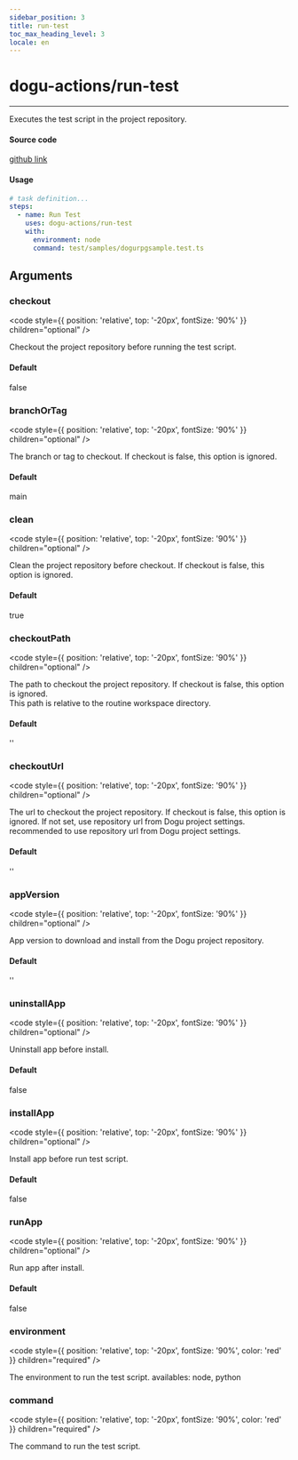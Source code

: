 ```yaml
---
sidebar_position: 3
title: run-test
toc_max_heading_level: 3
locale: en
---
```


# dogu-actions/run-test

---

Executes the test script in the project repository.

#### Source code

[github link](https://github.com/dogu-actions/run-test)

#### Usage

```yaml
# task definition...
steps:
  - name: Run Test
    uses: dogu-actions/run-test
    with:
      environment: node
      command: test/samples/dogurpgsample.test.ts
```

## Arguments

### checkout

<code
  style={{ position: 'relative', top: '-20px', fontSize: '90%' }}
  children="optional"
/>

Checkout the project repository before running the test script.

#### Default

false

### branchOrTag

<code
  style={{ position: 'relative', top: '-20px', fontSize: '90%' }}
  children="optional"
/>

The branch or tag to checkout. If checkout is false, this option is ignored.

#### Default

main

### clean

<code
  style={{ position: 'relative', top: '-20px', fontSize: '90%' }}
  children="optional"
/>

Clean the project repository before checkout. If checkout is false, this option is ignored.

#### Default

true

### checkoutPath

<code
  style={{ position: 'relative', top: '-20px', fontSize: '90%' }}
  children="optional"
/>

The path to checkout the project repository. If checkout is false, this option is ignored.  
This path is relative to the routine workspace directory.

#### Default

''

### checkoutUrl

<code
  style={{ position: 'relative', top: '-20px', fontSize: '90%' }}
  children="optional"
/>

The url to checkout the project repository. If checkout is false, this option is ignored.
If not set, use repository url from Dogu project settings. recommended to use repository url from Dogu project settings.

#### Default

''

### appVersion

<code
  style={{ position: 'relative', top: '-20px', fontSize: '90%' }}
  children="optional"
/>

App version to download and install from the Dogu project repository.

#### Default

''

### uninstallApp

<code
  style={{ position: 'relative', top: '-20px', fontSize: '90%' }}
  children="optional"
/>

Uninstall app before install.

#### Default

false

### installApp

<code
  style={{ position: 'relative', top: '-20px', fontSize: '90%' }}
  children="optional"
/>

Install app before run test script.

#### Default

false

### runApp

<code
  style={{ position: 'relative', top: '-20px', fontSize: '90%' }}
  children="optional"
/>

Run app after install.

#### Default

false

### environment

<code
  style={{ position: 'relative', top: '-20px', fontSize: '90%', color: 'red' }}
  children="required"
/>

The environment to run the test script.
availables: node, python

### command

<code
  style={{ position: 'relative', top: '-20px', fontSize: '90%', color: 'red' }}
  children="required"
/>

The command to run the test script.
